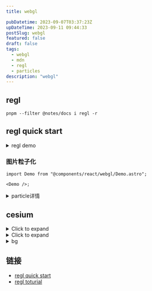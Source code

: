 ```yaml
---
title: webgl

pubDatetime: 2023-09-07T03:37:23Z
upDateTime: 2023-09-11 09:44:33
postSlug: webgl
featured: false
draft: false
tags:
  - webgl
  - mdn
  - regl
  - particles
description: "webgl"
---
```


## regl

```shell
pnpm --filter @notes/docs i regl -r
```

## regl quick start


<ReglDemo client:load />

<details>
<summary>regl demo</summary>

```tsx
import { useEffect } from "react";
import wrapREGL from "regl";

export default () => {
  useEffect(() => {
    const regl = wrapREGL("#demo");
    const drawTriangle = regl({
      frag: `
  void main() {
    gl_FragColor = vec4(1, 0, 0, 1);
  }`,
      vert: `
  attribute vec2 position;
  void main() {
    gl_Position = vec4(position, 0, 1);
  }`,
      attributes: {
        position: [
          [0, -1],
          [-1, 0],
          [1, 1],
        ],
      },

      count: 3,
    });
    regl.frame(() => {
      regl.clear({
        color: [0, 0, 0, 1],
      });
      drawTriangle();
    });
  });
  return <canvas id="demo"></canvas>;
};
```

</details>

### 图片粒子化


<Demo client:load />

```tsx
import Demo from "@components/react/webgl/Demo.astro";

<Demo />;
```

<details>
<summary> particle详情</summary>

```tsx
import { useEffect } from "react";

export const useParticle = (
  canvasId: string = "canvas1",
  imgId: string = "image1",
  buttonId: string = "wrapButton",
  startId: string = "start"
) => {
  useEffect(() => {
    let aId = 0;
    const init = () => {
      const canvas = document.getElementById(canvasId) as HTMLCanvasElement;
      const wrapButton = document.getElementById(buttonId) as HTMLButtonElement;
      const ctx = canvas.getContext("2d") as CanvasRenderingContext2D;

      const width = canvas.clientWidth as number;
      const height = canvas.clientHeight as number;
      class Particle {
        x: number;
        y: number;
        size: number;
        effect: Effect;
        vx: number;
        vy: number;
        originY: number;
        originX: number;
        color: string;
        ease: number = 0.1;
        constructor(effect: Effect, color: string, j: number, i: number) {
          this.effect = effect;
          this.x = Math.random() * this.effect.width;
          this.y = Math.random() * this.effect.height;
          this.originX = Math.floor(j);
          this.originY = i;
          // this.x =this.originX;
          // this.y = this.originY;
          this.color = color;
          this.size = this.effect.gap;
          this.ease = 0.1;
          // this.vx = Math.random()  - 0.5;
          // this.vy = Math.random()  - 0.5;

          this.vx = 0;
          this.vy = 0;
        }

        draw(contex: CanvasRenderingContext2D) {
          contex.fillStyle = this.color;
          contex.fillRect(this.x, this.y, this.size, this.size);
        }
        update() {
          //妙
          this.x += (this.originX - this.x) * this.ease;
          this.y += (this.originY - this.y) * this.ease;
          // this.y += this.vy;
        }

        wrap() {
          this.x = Math.random() * this.effect.width;
          this.y = Math.random() * this.effect.height;
          this.ease = 0.05;
        }
      }

      class Effect {
        width: number;
        height: number;
        particles: Array<Particle>;
        imgae: HTMLImageElement;
        centerX: number;
        centerY: number;
        x: number;
        y: number;
        gap: number;
        constructor(width: number, height: number) {
          this.width = width;
          this.height = height;
          this.particles = [];
          this.imgae = document.getElementById(imgId) as HTMLImageElement;
          this.centerX = this.width * 0.5;
          this.centerY = this.height * 0.5;
          this.x = this.centerX - this.imgae.width * 0.5;
          this.y = this.centerY - this.imgae.height * 0.5;
          this.gap = 4;
        }

        init(context: CanvasRenderingContext2D) {
          context.drawImage(this.imgae, this.x, this.y);
          const pixels = context.getImageData(
            0,
            0,
            this.width,
            this.height
          ).data;
          for (let i = 0; i < this.height; i += this.gap) {
            for (let j = 0; j < this.width; j += this.gap) {
              const index = (i * this.width + j) * 4;
              const red = pixels[index];
              const green = pixels[index + 1];
              const blue = pixels[index + 2];
              const alpha = pixels[index + 3];

              let color = `rgb(${red},${green},${blue})`;
              if (alpha > 0) {
                this.particles.push(new Particle(this, color, j, i));
              }
            }
          }
        }
        draw(context: CanvasRenderingContext2D) {
          this.particles.forEach(item => item.draw(context));
        }
        update() {
          this.particles.forEach(item => item.update());
        }

        wrap() {
          this.particles.forEach(item => item.wrap());
        }
      }

      const effect = new Effect(width, height);
      effect.init(ctx);
      const animate = () => {
        ctx.clearRect(0, 0, width, height);
        effect.draw(ctx);
        effect.update();
        aId = requestAnimationFrame(animate);
      };
      animate();
      wrapButton.addEventListener("click", () => {
        effect.wrap();
      });
    };

    init();
  });
};
```

</details>

## cesium

<details>
<summary>Click to expand</summary>

### Cesium 基本概念

#### 1. **CesiumJS**

CesiumJS 是一个开源 JavaScript 库，用于创建和显示 3D 地球仪和 2D 地图。它提供了一种高性能、跨平台的方式来可视化地理空间数据。

#### 2. **Viewer**

`Viewer` 是 CesiumJS 中的一个核心类，用于创建和管理 3D 地球仪或 2D 地图的实例。它提供了许多便捷的方法和属性来操作和交互地球仪。

#### 3. **Scene**

`Scene` 是 CesiumJS 中的另一个核心类，负责管理所有的 3D 场景和渲染。`Viewer` 包含一个 `Scene` 实例。

#### 4. **Entity**

`Entity` 是 CesiumJS 中的一个类，用于表示地球仪上的一个对象（例如点、线、面、模型等）。`Entity` 可以包含多种数据，如位置、形状、模型等。

#### 5. **DataSource**

`DataSource` 是一个数据容器，用于管理和展示地理空间数据。常见的 DataSource 类型包括 `CzmlDataSource`、`GeoJsonDataSource` 和 `KmlDataSource`。

### Cesium 进阶概念

#### 1. **Tileset**

`Tileset` 是一种分块的地理空间数据格式，用于高效地加载和显示大规模的 3D 数据。常见的 Tileset 格式包括 3D Tiles 和 TMS。

#### 2. **ImageryLayer**

`ImageryLayer` 是 CesiumJS 中的一个类，用于管理和显示地球表面上的影像图层。你可以将多种影像图层叠加在一起，并控制它们的显示顺序和透明度。

#### 3. **TerrainProvider**

`TerrainProvider` 是一个接口，用于提供地形数据。CesiumJS 支持多种地形提供器，包括 `EllipsoidTerrainProvider`、`CesiumTerrainProvider` 和 `VRTheWorldTerrainProvider`。

#### 4. **Primitive**

`Primitive` 是 CesiumJS 中的低级渲染对象，用于表示地球仪上的几何体。与 `Entity` 相比，`Primitive` 更接近于 WebGL 层，因此可以提供更高的性能和灵活性。

### Cesium 示例：基本使用

下面是一个基本的 React 示例，展示如何使用 Cesium 创建一个 3D 地球仪，并添加一些基本的实体。

#### 创建 React 项目

首先，创建一个新的 React 项目并安装 `cesium` 和 `resium`：

```sh
npx create-react-app cesium-demo --template typescript
cd cesium-demo
npm install cesium resium
```

#### 配置 Cesium

在 `vite.config.ts` 文件中添加以下配置：

```typescript
import { defineConfig } from "vite";
import react from "@vitejs/plugin-react";
import { resolve } from "path";

export default defineConfig({
  plugins: [react()],
  resolve: {
    alias: {
      "@": resolve(__dirname, "src"),
      cesium: resolve(__dirname, "node_modules/cesium/Source"),
    },
  },
  define: {
    CESIUM_BASE_URL: JSON.stringify("/cesium"),
  },
  build: {
    rollupOptions: {
      external: ["cesium"],
      output: {
        globals: {
          cesium: "Cesium",
        },
      },
    },
  },
  server: {
    proxy: {
      "/cesium": {
        target:
          "https://cesium.com/downloads/cesiumjs/releases/1.88/Build/Cesium",
        changeOrigin: true,
        rewrite: path => path.replace(/^\/cesium/, ""),
      },
    },
  },
});
```

#### 创建 Cesium 组件

在 `src` 目录中创建 `CesiumComponent.tsx` 文件，并添加以下代码：

```tsx
import React, { useEffect } from "react";
import { Viewer, Entity, EntityDescription } from "resium";
import { Cartesian3 } from "cesium";

const CesiumComponent: React.FC = () => {
  useEffect(() => {
    // Load Cesium resources from the defined CESIUM_BASE_URL
    import("cesium/Widgets/widgets.css");
  }, []);

  return (
    <Viewer full>
      <Entity
        name="Tokyo"
        position={Cartesian3.fromDegrees(139.767052, 35.681167, 100)}
        point={{ pixelSize: 10 }}
      >
        <EntityDescription>
          <h1>Tokyo</h1>
          <p>Tokyo is the capital of Japan.</p>
        </EntityDescription>
      </Entity>
    </Viewer>
  );
};

export default CesiumComponent;
```

#### 使用组件

在 `src/main.tsx` 文件中使用 `CesiumComponent`：

```tsx
import React from "react";
import ReactDOM from "react-dom";
import CesiumComponent from "./CesiumComponent";
import "./index.css";

ReactDOM.createRoot(document.getElementById("root") as HTMLElement).render(
  <React.StrictMode>
    <CesiumComponent />
  </React.StrictMode>
);
```

### 配置 index.html

确保在 `public/index.html` 文件中正确包含 `Cesium` 的样式和配置：

```html
<!doctype html>
<html lang="en">
  <head>
    <meta charset="UTF-8" />
    <meta name="viewport" content="width=device-width, initial-scale=1.0" />
    <title>Cesium Vite Demo</title>
    <link
      rel="stylesheet"
      href="https://cesium.com/downloads/cesiumjs/releases/1.88/Build/Cesium/Widgets/widgets.css"
    />
    <style>
      #root {
        width: 100%;
        height: 100%;
        margin: 0;
        padding: 0;
        overflow: hidden;
      }
      body {
        margin: 0;
        padding: 0;
        overflow: hidden;
      }
    </style>
  </head>
  <body>
    <div id="root"></div>
  </body>
</html>
```

### 运行项目

现在，你可以启动 Vite 开发服务器：

```sh
npm run dev
```

这个示例展示了如何在 Vite 项目中使用 Cesium 创建一个 3D 地球仪，并添加一个简单的实体。你可以根据需要进一步扩展和自定义此组件，添加更多的功能和交互。

</details>

<details>
<summary>Click to expand</summary>


<Diorama />

</details>


<Gpu client:visible />

<details>
<summary>bg</summary>


<Bg client:visible />

</details>

## 链接

- [regl quick start](https://github.com/regl-project/regl/blob/gh-pages/API.md#quick-start)
- [regl toturial](https://observablehq.com/collection/@rreusser/regl-examples)
